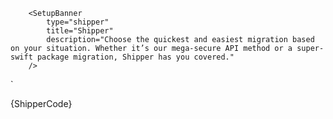 


        <SetupBanner
            type="shipper"
            title="Shipper"
            description="Choose the quickest and easiest migration based on your situation. Whether it’s our mega-secure API method or a super-swift package migration, Shipper has you covered."
        />
`

<Section
    contained={true}
    border={true}
    style={{ paddingRight: 0, paddingLeft: 0 }}
>
    <Preview wrapper={true}>
    	 <SetupBanner
		    type="shipper"
            title="Shipper"
            description="Choose the quickest and easiest migration based on your situation. Whether it’s our mega-secure API method or a super-swift package migration, Shipper has you covered."
         />
    </Preview>
    <Snippet language="js">{ShipperCode}</Snippet>

</Section>
